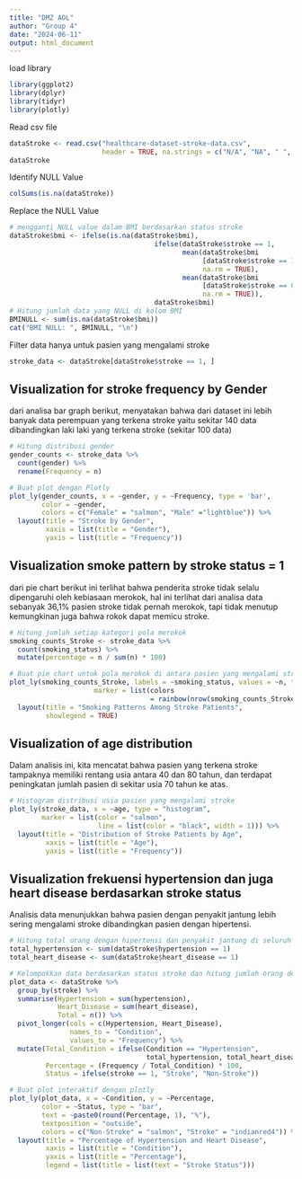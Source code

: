 ---
title: "DMZ AOL"
author: "Group 4"
date: "2024-06-11"
output: html_document
---

load library
```{r}
library(ggplot2)
library(dplyr)
library(tidyr)
library(plotly)
```

Read csv file
```{r}
dataStroke <- read.csv("healthcare-dataset-stroke-data.csv", 
                       header = TRUE, na.strings = c("N/A", "NA", " ", ""))
dataStroke
```

Identify NULL Value
```{r}
colSums(is.na(dataStroke))
```

Replace the NULL Value
```{r}
# mengganti NULL value dalam BMI berdasarkan status stroke
dataStroke$bmi <- ifelse(is.na(dataStroke$bmi), 
                                    ifelse(dataStroke$stroke == 1, 
                                           mean(dataStroke$bmi
                                                [dataStroke$stroke == 1], 
                                                na.rm = TRUE), 
                                           mean(dataStroke$bmi
                                                [dataStroke$stroke == 0], 
                                                na.rm = TRUE)), 
                                    dataStroke$bmi)
# Hitung jumlah data yang NULL di kolom BMI
BMINULL <- sum(is.na(dataStroke$bmi))
cat("BMI NULL: ", BMINULL, "\n")
```
Filter data hanya untuk pasien yang mengalami stroke
```{r}
stroke_data <- dataStroke[dataStroke$stroke == 1, ]
```

## Visualization for stroke frequency by Gender
dari analisa bar graph berikut, menyatakan bahwa dari dataset ini lebih banyak
data perempuan yang terkena stroke yaitu sekitar 140 data dibandingkan laki laki yang terkena stroke (sekitar 100 data)
```{r}
# Hitung distribusi gender
gender_counts <- stroke_data %>%
  count(gender) %>%
  rename(Frequency = n)

# Buat plot dengan Plotly
plot_ly(gender_counts, x = ~gender, y = ~Frequency, type = 'bar', 
        color = ~gender,
        colors = c("Female" = "salmon", "Male" ="lightblue")) %>%
  layout(title = "Stroke by Gender",
         xaxis = list(title = "Gender"),
         yaxis = list(title = "Frequency"))
```

## Visualization smoke pattern by stroke status = 1
dari pie chart berikut ini terlihat bahwa penderita stroke tidak selalu 
dipengaruhi oleh kebiasaan merokok, hal ini terlihat dari analisa data sebanyak
36,1% pasien stroke tidak pernah merokok, tapi tidak menutup kemungkinan juga
bahwa rokok dapat memicu stroke.
```{r}
# Hitung jumlah setiap kategori pola merokok
smoking_counts_Stroke <- stroke_data %>%
  count(smoking_status) %>%
  mutate(percentage = n / sum(n) * 100)

# Buat pie chart untuk pola merokok di antara pasien yang mengalami stroke
plot_ly(smoking_counts_Stroke, labels = ~smoking_status, values = ~n, type = "pie",
                     marker = list(colors 
                                   = rainbow(nrow(smoking_counts_Stroke)))) %>%
  layout(title = "Smoking Patterns Among Stroke Patients",
         showlegend = TRUE)
```

## Visualization of age distribution
Dalam analisis ini, kita mencatat bahwa pasien yang terkena stroke tampaknya
memiliki rentang usia antara 40 dan 80 tahun, dan terdapat peningkatan jumlah 
pasien di sekitar usia 70 tahun ke atas.
```{r}
# Histogram distribusi usia pasien yang mengalami stroke
plot_ly(stroke_data, x = ~age, type = "histogram", 
        marker = list(color = "salmon", 
                      line = list(color = "black", width = 1))) %>%
  layout(title = "Distribution of Stroke Patients by Age",
         xaxis = list(title = "Age"),
         yaxis = list(title = "Frequency"))
```

## Visualization frekuensi hypertension dan juga heart disease berdasarkan stroke status
Analisis data menunjukkan bahwa pasien dengan penyakit jantung lebih sering mengalami stroke dibandingkan pasien dengan hipertensi.
```{r}
# Hitung total orang dengan hipertensi dan penyakit jantung di seluruh dataset
total_hypertension <- sum(dataStroke$hypertension == 1)
total_heart_disease <- sum(dataStroke$heart_disease == 1)

# Kelompokkan data berdasarkan status stroke dan hitung jumlah orang dengan hipertensi dan penyakit jantung
plot_data <- dataStroke %>%
  group_by(stroke) %>%
  summarise(Hypertension = sum(hypertension),
            Heart_Disease = sum(heart_disease),
            Total = n()) %>%
  pivot_longer(cols = c(Hypertension, Heart_Disease),
               names_to = "Condition",
               values_to = "Frequency") %>%
  mutate(Total_Condition = ifelse(Condition == "Hypertension", 
                                  total_hypertension, total_heart_disease),
         Percentage = (Frequency / Total_Condition) * 100,
         Status = ifelse(stroke == 1, "Stroke", "Non-Stroke"))

# Buat plot interaktif dengan plotly
plot_ly(plot_data, x = ~Condition, y = ~Percentage, 
        color = ~Status, type = "bar", 
        text = ~paste0(round(Percentage, 1), "%"), 
        textposition = "outside",
        colors = c("Non-Stroke" = "salmon", "Stroke" = "indianred4")) %>%
  layout(title = "Percentage of Hypertension and Heart Disease",
         xaxis = list(title = "Condition"),
         yaxis = list(title = "Percentage"),
         legend = list(title = list(text = "Stroke Status")))
```